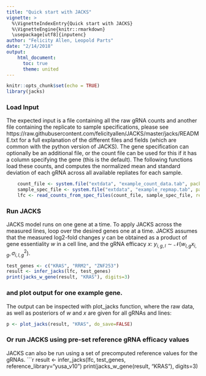 ```yaml
---
title: "Quick start with JACKS"
vignette: >
  %\VignetteIndexEntry{Quick start with JACKS}
  %\VignetteEngine{knitr::rmarkdown}
  \usepackage[utf8]{inputenc}
author: "Felicity Allen, Leopold Parts"
date: "2/14/2018"
output: 
    html_document:
      toc: true
      theme: united
---
```


```r
knitr::opts_chunk$set(echo = TRUE)
library(jacks)
```
### Load Input
The expected input is a file containing all the raw gRNA counts and another file containing the replicate to sample specifications, please see 
https://raw.githubusercontent.com/felicityallen/JACKS/master/jacks/README.txt
for a full explanation of the different files and fields (which are common with the python version of JACKS).
The gene specification can optionally be an additional file, or the count file can be used for this if it has a column specifying the gene (this is the default).
The following functions load these counts, and computes the normalized mean and standard deviation of each gRNA across all available repliates for each sample.
```r
    count_file <- system.file("extdata", "example_count_data.tab", package="jacks", mustWork=TRUE)
    sample_spec_file <- system.file("extdata", "example_repmap.tab", package="jacks", mustWork=TRUE)
    lfc <- read_counts_from_spec_files(count_file, sample_spec_file, replicate_col="Replicate", sample_col="Sample", gene_spec_file=count_file, grna_col="sgRNA", gene_col="gene", count_prior=32., normalization='median', window=800, reference_sample="CTRL")
```
### Run JACKS
JACKS model runs on one gene at a time. To apply JACKS across the measured lines, loop over the desired genes one at a time. JACKS assumes that the measured log2-fold changes $y$ can be obtained as a product of gene essentiality $w$ in a cell line, and the gRNA efficacy $x$: $y_{i,g,l} \sim \mathcal{N}(w_{l,g}x_{i,g}, \sigma^2_{i,l,g})$. 
```r
test_genes <- c("KRAS", "RRM2", "ZNF253")
result <- infer_jacks(lfc, test_genes)
print(jacks_w_gene(result, "KRAS"), digits=3)
```

### and plot output for one example gene.
The output can be inspected with plot_jacks function, where the raw data, as well as posteriors of $w$ and $x$ are given for all gRNAs and lines:
```r
p <- plot_jacks(result, "KRAS", do_save=FALSE)
```
 
### Or run JACKS using pre-set reference gRNA efficacy values
JACKS can also be run using a set of precomputed reference values for the gRNAs.
```r
result <- infer_jacks(lfc, test_genes, reference_library="yusa_v10")
print(jacks_w_gene(result, "KRAS"), digits=3)
